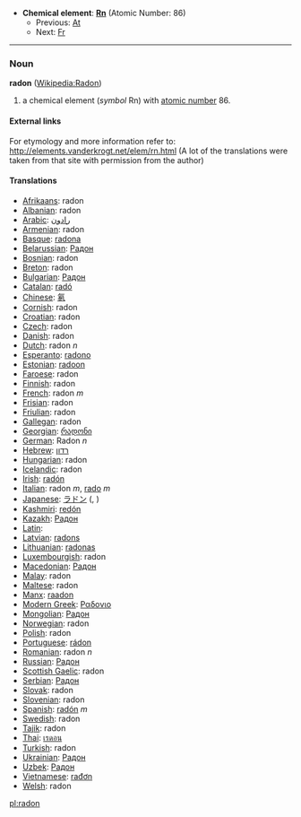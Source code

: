 *'''Chemical element''': '''[[Rn]]''' (Atomic Number: 86)
**Previous: [[Astatine|At]]
**Next: [[Francium|Fr]]
----
=== Noun ===
'''radon''' ([[en:Radon|Wikipedia:Radon]])

# a chemical element (''symbol'' Rn) with [[atomic number]] 86.

====External links====
For etymology and more information refer to:
http://elements.vanderkrogt.net/elem/rn.html
(A lot of the translations were taken from that site with permission from the author)

==== Translations ====
*[[Afrikaans]]: radon
*[[Albanian]]: radon
*[[Arabic]]: [[رادون]]
*[[Armenian]]: radon
*[[Basque]]: [[radona]]
*[[Belarussian]]: [[Радон]]
*[[Bosnian]]: radon
*[[Breton]]: radon
*[[Bulgarian]]: [[Радон]]
*[[Catalan]]: [[radó]]
*[[Chinese]]: [[氡]]
*[[Cornish]]: radon
*[[Croatian]]: radon
*[[Czech]]: radon
*[[Danish]]: radon
*[[Dutch]]: radon ''n''
*[[Esperanto]]: [[radono]]
*[[Estonian]]: [[radoon]]
*[[Faroese]]: radon
*[[Finnish]]: radon
*[[French]]: radon ''m''
*[[Frisian]]: radon
*[[Friulian]]: radon
*[[Gallegan]]: radon
*[[Georgian]]: [[რადონი]]
*[[German]]: Radon ''n''
*[[Hebrew]]: [[רדון]]
*[[Hungarian]]: radon
*[[Icelandic]]: radon
*[[Irish]]: [[radón]]
*[[Italian]]: radon ''m'', [[rado]] ''m''
*[[Japanese]]: [[ラドン]] ([[]], )
*[[Kashmiri]]: [[redón]]
*[[Kazakh]]: [[Радон]]
*[[Latin]]: '' ''
*[[Latvian]]: [[radons]]
*[[Lithuanian]]: [[radonas]]
*[[Luxembourgish]]: radon
*[[Macedonian]]: [[Радон]]
*[[Malay]]: radon
*[[Maltese]]: radon
*[[Manx]]: [[raadon]]
*[[Modern Greek]]: [[Ραδονιο]] '' ''
*[[Mongolian]]: [[Радон]]
*[[Norwegian]]: radon
*[[Polish]]: radon '' ''
*[[Portuguese]]: [[rádon]]
*[[Romanian]]: radon ''n''
*[[Russian]]: [[Радон]] '' ''
*[[Scottish Gaelic]]: radon
*[[Serbian]]: [[Радон]]
*[[Slovak]]: radon
*[[Slovenian]]: radon
*[[Spanish]]: [[radón]] ''m''
*[[Swedish]]: radon
*[[Tajik]]: radon
*[[Thai]]: [[เรดอน]]
*[[Turkish]]: radon
*[[Ukrainian]]: [[Радон]]
*[[Uzbek]]: [[Радон]]
*[[Vietnamese]]: [[rađơn]]
*[[Welsh]]: radon

[[pl:radon]]